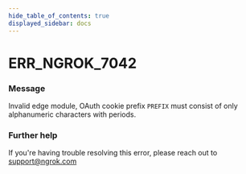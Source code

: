 ```yaml
---
hide_table_of_contents: true
displayed_sidebar: docs
---
```



# ERR_NGROK_7042

### Message

Invalid edge module, OAuth cookie prefix `PREFIX` must consist of only alphanumeric characters with periods.

<ErrorDetails error="err_ngrok_7042" />

### Further help

If you're having trouble resolving this error, please reach out to [support@ngrok.com](mailto:support@ngrok.com?subject=Help%20with%20ERR_NGROK_7042)

